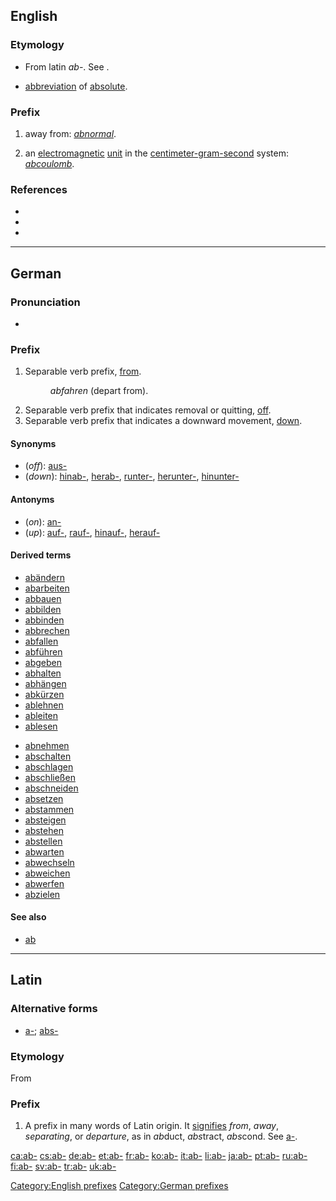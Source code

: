 {{also|Appendix:Variations of "ab"}}
==English==

===Etymology===
* From latin ''ab-''. See {{proto|Indo-European|apo-}}.
* {{physics}} [[abbreviation]] of [[absolute]].

===Prefix===
{{infl|en|prefix|cat=prefixes}}

# away from: ''[[abnormal]]''.
# {{physics}} an [[electromagnetic]] [[unit]] in the [[centimeter-gram-second]] system: ''[[abcoulomb]]''.

===References===
* {{R:American Heritage 2000|ab-}}
* {{R:Dictionary.com|ab-}}
* {{R:WordNet 2003|ab-}}

[[Category:English prefixes]]

----

==German==

===Pronunciation===
* {{IPA|/ʔap/|lang=de}}

===Prefix===
{{infl|de|prefix}}

# Separable verb prefix, [[from]].
#: ''abfahren'' (depart from).
# Separable verb prefix that indicates removal or quitting, [[off]].
# Separable verb prefix that indicates a downward movement, [[down]].

====Synonyms====
* (''off''): [[aus-]]
* (''down''): [[hinab-]], [[herab-]], [[runter-]], [[herunter-]], [[hinunter-]]

====Antonyms====
* (''on''): [[an-]]
* (''up''): [[auf-]], [[rauf-]], [[hinauf-]], [[herauf-]]

====Derived terms====
{{der-top}}
* [[abändern]]
* [[abarbeiten]]
* [[abbauen]]
* [[abbilden]]
* [[abbinden]]
* [[abbrechen]]
* [[abfallen]]
* [[abführen]]
* [[abgeben]]
* [[abhalten]]
* [[abhängen]]
* [[abkürzen]]
* [[ablehnen]]
* [[ableiten]]
* [[ablesen]]
{{der-mid}}
* [[abnehmen]]
* [[abschalten]]
* [[abschlagen]]
* [[abschließen]]
* [[abschneiden]]
* [[absetzen]]
* [[abstammen]]
* [[absteigen]]
* [[abstehen]]
* [[abstellen]]
* [[abwarten]]
* [[abwechseln]]
* [[abweichen]]
* [[abwerfen]]
* [[abzielen]]

{{der-bottom}}

====See also====
* [[ab]]

[[Category:German prefixes]]

----

==Latin==

===Alternative forms===
* [[a-]]; [[abs-]]

===Etymology===
From {{term|ab||lang=la|away from}}

===Prefix===
{{infl|la|prefix}}

# A prefix in many words of Latin origin. It [[signifies]] ''from'', ''away'', ''separating'', or ''departure'', as in ''ab''duct, ''abs''tract, ''abs''cond. See [[a-#Latin|a-]].

[[ca:ab-]]
[[cs:ab-]]
[[de:ab-]]
[[et:ab-]]
[[fr:ab-]]
[[ko:ab-]]
[[it:ab-]]
[[li:ab-]]
[[ja:ab-]]
[[pt:ab-]]
[[ru:ab-]]
[[fi:ab-]]
[[sv:ab-]]
[[tr:ab-]]
[[uk:ab-]]